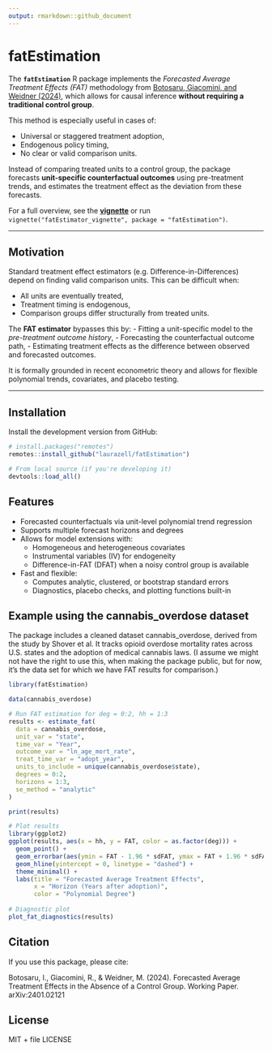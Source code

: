 ```yaml
---
output: rmarkdown::github_document
---
```



# fatEstimation

The **`fatEstimation`** R package implements the *Forecasted Average Treatment Effects (FAT)* methodology from [Botosaru, Giacomini, and Weidner (2024)](https://arxiv.org/abs/2401.02121), which allows for causal inference **without requiring a traditional control group**.

This method is especially useful in cases of:

- Universal or staggered treatment adoption,
- Endogenous policy timing,
- No clear or valid comparison units.

Instead of comparing treated units to a control group, the package forecasts **unit-specific counterfactual outcomes** using pre-treatment trends, and estimates the treatment effect as the deviation from these forecasts.

For a full overview, see the [**vignette**](./vignettes/fatEstimator_vignette.html) or run `vignette("fatEstimator_vignette", package = "fatEstimation")`.

---

## Motivation

Standard treatment effect estimators (e.g. Difference-in-Differences) depend on finding valid comparison units. This can be difficult when:

- All units are eventually treated,
- Treatment timing is endogenous,
- Comparison groups differ structurally from treated units.

The **FAT estimator** bypasses this by:
- Fitting a unit-specific model to the *pre-treatment outcome history*,
- Forecasting the counterfactual outcome path,
- Estimating treatment effects as the difference between observed and forecasted outcomes.

It is formally grounded in recent econometric theory and allows for flexible polynomial trends, covariates, and placebo testing.

---

## Installation

Install the development version from GitHub:

```r
# install.packages("remotes")
remotes::install_github("laurazell/fatEstimation")

# From local source (if you're developing it)
devtools::load_all()
```

## Features

- Forecasted counterfactuals via unit-level polynomial trend regression
- Supports multiple forecast horizons and degrees
- Allows for model extensions with:
  - Homogeneous and heterogeneous covariates
  - Instrumental variables (IV) for endogeneity
  - Difference-in-FAT (DFAT) when a noisy control group is available
- Fast and flexible:
  - Computes analytic, clustered, or bootstrap standard errors
  - Diagnostics, placebo checks, and plotting functions built-in

## Example using the cannabis_overdose dataset
The package includes a cleaned dataset cannabis_overdose, derived from the study by Shover et al. It tracks opioid overdose mortality rates across U.S. states and the adoption of medical cannabis laws. (I assume we might not have the right to use this, when making the package public, but for now, it's the data set for which we have FAT results for comparison.)

```r
library(fatEstimation)

data(cannabis_overdose)

# Run FAT estimation for deg = 0:2, hh = 1:3
results <- estimate_fat(
  data = cannabis_overdose,
  unit_var = "state",
  time_var = "Year",
  outcome_var = "ln_age_mort_rate",
  treat_time_var = "adopt_year",
  units_to_include = unique(cannabis_overdose$state),
  degrees = 0:2,
  horizons = 1:3,
  se_method = "analytic"
)

print(results)

# Plot results
library(ggplot2)
ggplot(results, aes(x = hh, y = FAT, color = as.factor(deg))) +
  geom_point() +
  geom_errorbar(aes(ymin = FAT - 1.96 * sdFAT, ymax = FAT + 1.96 * sdFAT)) +
  geom_hline(yintercept = 0, linetype = "dashed") +
  theme_minimal() +
  labs(title = "Forecasted Average Treatment Effects",
       x = "Horizon (Years after adoption)",
       color = "Polynomial Degree")
       
# Diagnostic plot
plot_fat_diagnostics(results)

```

## Citation

If you use this package, please cite:

Botosaru, I., Giacomini, R., & Weidner, M. (2024). Forecasted Average Treatment Effects in the Absence of a Control Group. Working Paper. arXiv:2401.02121 

## License

MIT + file LICENSE
